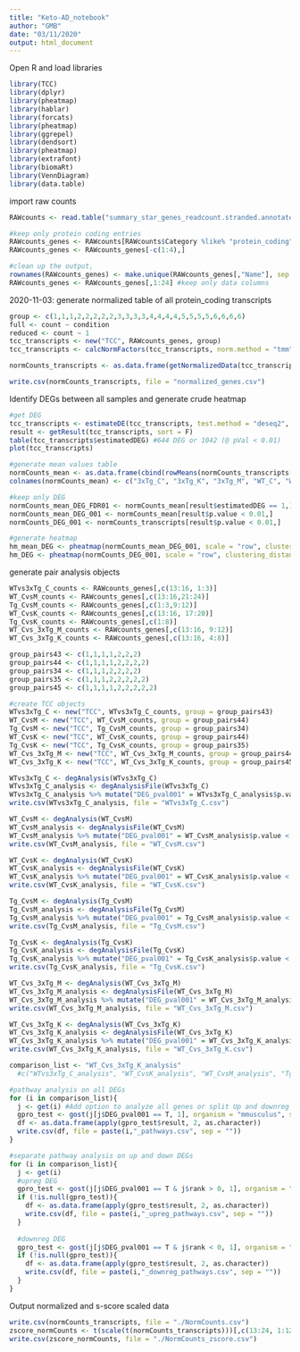 ```yaml
---
title: "Keto-AD_notebook"
author: "GMB"
date: "03/11/2020"
output: html_document
---
```

Open R and load libraries
```r
library(TCC)
library(dplyr)
library(pheatmap)
library(hablar)
library(forcats)
library(pheatmap)
library(ggrepel)
library(dendsort)
library(pheatmap)
library(extrafont)
library(biomaRt)
library(VennDiagram)
library(data.table)
```

import raw counts
```r
RAWcounts <- read.table("summary_star_genes_readcount.stranded.annotated.tsv", stringsAsFactors = FALSE, header = T, row.names = 1)

#keep only protein coding entries
RAWcounts_genes <- RAWcounts[RAWcounts$Category %like% "protein_coding",] #%like% from data.table package
RAWcounts_genes <- RAWcounts_genes[-c(1:4),]

#clean up the output, 
rownames(RAWcounts_genes) <- make.unique(RAWcounts_genes[,"Name"], sep = ".") #set row names
RAWcounts_genes <- RAWcounts_genes[,1:24] #keep only data columns

```

2020-11-03: generate normalized table of all protein_coding transcripts
```r
group <- c(1,1,1,2,2,2,2,2,3,3,3,3,4,4,4,4,5,5,5,5,6,6,6,6)
full <- count ~ condition
reduced <- count ~ 1
tcc_transcripts <- new("TCC", RAWcounts_genes, group)
tcc_transcripts <- calcNormFactors(tcc_transcripts, norm.method = "tmm", test.method = "edger", iteration = 3, full = full, reduced = reduced)

normCounts_transcripts <- as.data.frame(getNormalizedData(tcc_transcripts))

write.csv(normCounts_transcripts, file = "normalized_genes.csv")
```


Identify DEGs between all samples and generate crude heatmap
```r

#get DEG
tcc_transcripts <- estimateDE(tcc_transcripts, test.method = "deseq2", FDR = 0.1)
result <- getResult(tcc_transcripts, sort = F)
table(tcc_transcripts$estimatedDEG) #644 DEG or 1042 (@ pVal < 0.01)
plot(tcc_transcripts)

#generate mean values table
normCounts_mean <- as.data.frame(cbind(rowMeans(normCounts_transcripts[,1:3]), rowMeans(normCounts_transcripts[,4:8]), rowMeans(normCounts_transcripts[,9:12]), rowMeans(normCounts_transcripts[,13:16]), rowMeans(normCounts_transcripts[,17:20]), rowMeans(normCounts_transcripts[,21:24])))
colnames(normCounts_mean) <- c("3xTg_C", "3xTg_K", "3xTg_M", "WT_C", "WT_K", "WT_M")

#keep only DEG
normCounts_mean_DEG_FDR01 <- normCounts_mean[result$estimatedDEG == 1,]
normCounts_mean_DEG_001 <- normCounts_mean[result$p.value < 0.01,]
normCounts_DEG_001 <- normCounts_transcripts[result$p.value < 0.01,]

#generate heatmap
hm_mean_DEG <- pheatmap(normCounts_mean_DEG_001, scale = "row", clustering_distance_rows = "correlation", show_rownames = F, treeheight_col = 10, cellwidth = 40)
hm_DEG <- pheatmap(normCounts_DEG_001, scale = "row", clustering_distance_rows = "correlation", show_rownames = F, treeheight_col = 10, cellwidth = 10)
```


generate pair analysis objects
```r
WTvs3xTg_C_counts <- RAWcounts_genes[,c(13:16, 1:3)]
WT_CvsM_counts <- RAWcounts_genes[,c(13:16,21:24)]
Tg_CvsM_counts <- RAWcounts_genes[,c(1:3,9:12)]
WT_CvsK_counts <- RAWcounts_genes[,c(13:16, 17:20)]
Tg_CvsK_counts <- RAWcounts_genes[,c(1:8)]
WT_Cvs_3xTg_M_counts <- RAWcounts_genes[,c(13:16, 9:12)]
WT_Cvs_3xTg_K_counts <- RAWcounts_genes[,c(13:16, 4:8)]

group_pairs43 <- c(1,1,1,1,2,2,2)
group_pairs44 <- c(1,1,1,1,2,2,2,2)
group_pairs34 <- c(1,1,1,2,2,2,2)
group_pairs35 <- c(1,1,1,2,2,2,2,2)
group_pairs45 <- c(1,1,1,1,2,2,2,2,2)

#create TCC objects
WTvs3xTg_C <- new("TCC", WTvs3xTg_C_counts, group = group_pairs43)
WT_CvsM <- new("TCC", WT_CvsM_counts, group = group_pairs44)
Tg_CvsM <- new("TCC", Tg_CvsM_counts, group = group_pairs34)
WT_CvsK <- new("TCC", WT_CvsK_counts, group = group_pairs44)
Tg_CvsK <- new("TCC", Tg_CvsK_counts, group = group_pairs35)
WT_Cvs_3xTg_M <- new("TCC", WT_Cvs_3xTg_M_counts, group = group_pairs44)
WT_Cvs_3xTg_K <- new("TCC", WT_Cvs_3xTg_K_counts, group = group_pairs45)

WTvs3xTg_C <- degAnalysis(WTvs3xTg_C)
WTvs3xTg_C_analysis <- degAnalysisFile(WTvs3xTg_C)
WTvs3xTg_C_analysis %>% mutate("DEG_pval001" = WTvs3xTg_C_analysis$p.value < 0.01) -> WTvs3xTg_C_analysis
write.csv(WTvs3xTg_C_analysis, file = "WTvs3xTg_C.csv")

WT_CvsM <- degAnalysis(WT_CvsM)
WT_CvsM_analysis <- degAnalysisFile(WT_CvsM)
WT_CvsM_analysis %>% mutate("DEG_pval001" = WT_CvsM_analysis$p.value < 0.01) -> WT_CvsM_analysis
write.csv(WT_CvsM_analysis, file = "WT_CvsM.csv")

WT_CvsK <- degAnalysis(WT_CvsK)
WT_CvsK_analysis <- degAnalysisFile(WT_CvsK)
WT_CvsK_analysis %>% mutate("DEG_pval001" = WT_CvsK_analysis$p.value < 0.01) -> WT_CvsK_analysis
write.csv(WT_CvsK_analysis, file = "WT_CvsK.csv")

Tg_CvsM <- degAnalysis(Tg_CvsM)
Tg_CvsM_analysis <- degAnalysisFile(Tg_CvsM)
Tg_CvsM_analysis %>% mutate("DEG_pval001" = Tg_CvsM_analysis$p.value < 0.01) -> Tg_CvsM_analysis
write.csv(Tg_CvsM_analysis, file = "Tg_CvsM.csv")

Tg_CvsK <- degAnalysis(Tg_CvsK)
Tg_CvsK_analysis <- degAnalysisFile(Tg_CvsK)
Tg_CvsK_analysis %>% mutate("DEG_pval001" = Tg_CvsK_analysis$p.value < 0.01) -> Tg_CvsK_analysis
write.csv(Tg_CvsK_analysis, file = "Tg_CvsK.csv")

WT_Cvs_3xTg_M <- degAnalysis(WT_Cvs_3xTg_M)
WT_Cvs_3xTg_M_analysis <- degAnalysisFile(WT_Cvs_3xTg_M)
WT_Cvs_3xTg_M_analysis %>% mutate("DEG_pval001" = WT_Cvs_3xTg_M_analysis$p.value < 0.01) -> WT_Cvs_3xTg_M_analysis
write.csv(WT_Cvs_3xTg_M_analysis, file = "WT_Cvs_3xTg_M.csv")

WT_Cvs_3xTg_K <- degAnalysis(WT_Cvs_3xTg_K)
WT_Cvs_3xTg_K_analysis <- degAnalysisFile(WT_Cvs_3xTg_K)
WT_Cvs_3xTg_K_analysis %>% mutate("DEG_pval001" = WT_Cvs_3xTg_K_analysis$p.value < 0.01) -> WT_Cvs_3xTg_K_analysis
write.csv(WT_Cvs_3xTg_K_analysis, file = "WT_Cvs_3xTg_K.csv")

comparison_list <- "WT_Cvs_3xTg_K_analysis"
  #c("WTvs3xTg_C_analysis", "WT_CvsK_analysis", "WT_CvsM_analysis", "Tg_CvsM_analysis", "Tg_CvsK_analysis", "WT_Cvs_3xTg_M_analysis" )

#pathway analysis on all DEGs
for (i in comparison_list){
  j <- get(i) #Add option to analyze all genes or split Up and downreg
  gpro_test <- gost(j[j$DEG_pval001 == T, 1], organism = "mmusculus", sources = "GO:BP", evcodes = T)
  df <- as.data.frame(apply(gpro_test$result, 2, as.character))
  write.csv(df, file = paste(i,"_pathways.csv", sep = ""))
}

#separate pathway analysis on up and down DEGs
for (i in comparison_list){
  j <- get(i) 
  #upreg DEG
  gpro_test <- gost(j[j$DEG_pval001 == T & j$rank > 0, 1], organism = "mmusculus", sources = "GO:BP", evcodes = T)
  if (!is.null(gpro_test)){
    df <- as.data.frame(apply(gpro_test$result, 2, as.character))
    write.csv(df, file = paste(i,"_upreg_pathways.csv", sep = ""))
  }
  
  #downreg DEG
  gpro_test <- gost(j[j$DEG_pval001 == T & j$rank < 0, 1], organism = "mmusculus", sources = "GO:BP", evcodes = T)
  if (!is.null(gpro_test)){
    df <- as.data.frame(apply(gpro_test$result, 2, as.character))
    write.csv(df, file = paste(i,"_downreg_pathways.csv", sep = ""))
  }
}
```

Output normalized and s-score scaled data
```r
write.csv(normCounts_transcripts, file = "./NormCounts.csv")
zscore_normCounts <- t(scale(t(normCounts_transcripts)))[,c(13:24, 1:12)]
write.csv(zscore_normCounts, file = "./NormCounts_zscore.csv")
```

